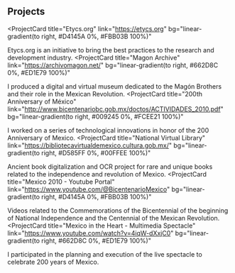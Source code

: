 ## Projects

<ProjectCard
  title="Etycs.org"
  link="https://etycs.org"
  bg="linear-gradient(to right, #D4145A 0%, #FBB03B 100%)"
>
  Etycs.org is an initiative to bring the best practices to the research and development industry.
</ProjectCard>
<ProjectCard
  title="Magon Archive"
  link="https://archivomagon.net/"
  bg="linear-gradient(to right, #662D8C 0%, #ED1E79 100%)"
>
 I produced a digital and virtual museum dedicated to the Magón Brothers and their role in the Mexican Revolution.
</ProjectCard>
<ProjectCard
  title="200th Anniversary of México"
  link="http://www.bicentenariobc.gob.mx/doctos/ACTIVIDADES_2010.pdf"
  bg="linear-gradient(to right, #009245 0%, #FCEE21 100%)"
>
I worked on a series of technological innovations in honor of the 200 Anniversary of Mexico.</ProjectCard>
<ProjectCard
  title="National Virtual Library"
  link="https://bibliotecavirtualdemexico.cultura.gob.mx/"
  bg="linear-gradient(to right, #D585FF 0%, #00FFEE 100%)"
>
Ancient book digitalization and OCR project for rare and unique books related to the independence and revolution of Mexico.</ProjectCard>
<ProjectCard
  title="Mexico 2010 - Youtube Portal"
  link="https://www.youtube.com/@BicentenarioMexico"
  bg="linear-gradient(to right, #D4145A 0%, #FBB03B 100%)"
>
Videos related to the Commemorations of the Bicentennial of the beginning of National Independence and the Centennial of the Mexican Revolution.   </ProjectCard>
<ProjectCard
  title="Mexico in the Heart - Multimedia Spectacle"
  link="https://www.youtube.com/watch?v=4iqW-dXxjC0"
  bg="linear-gradient(to right, #662D8C 0%, #ED1E79 100%)"
>
I participated in the planning and execution of the live spectacle to celebrate 200 years of Mexico.
</ProjectCard>
